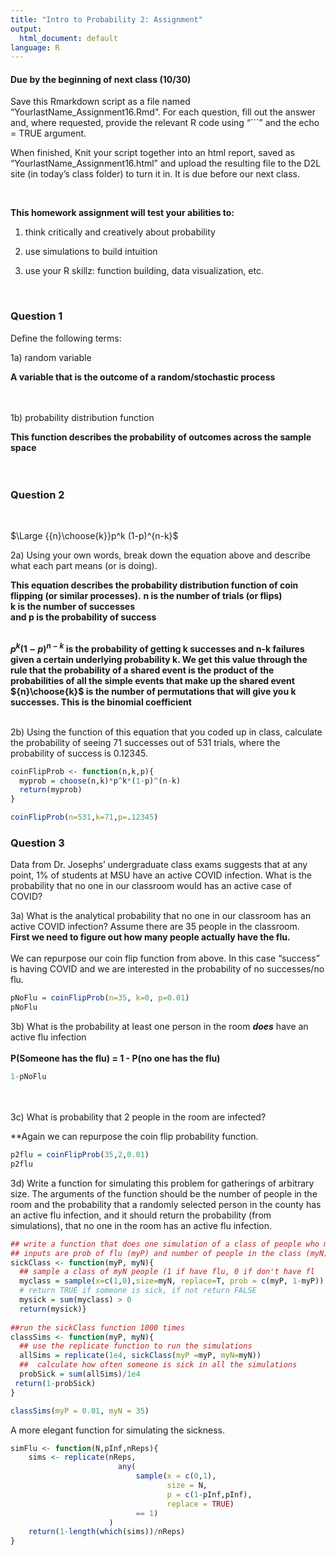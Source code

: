 ```yaml
---
title: "Intro to Probability 2: Assignment"
output:
  html_document: default
language: R
---
```


<!-- To render the assignment in Rmarkdown, enter the command below in the R console -->
<!-- rmarkdown::render("Class_16_Assignment.Rmd") -->

#### Due by the beginning of next class (10/30)

Save this Rmarkdown script as a file named “YourlastName_Assignment16.Rmd”. 
For each question, fill out the answer and, where requested, 
provide the relevant R code using "```" and the echo = TRUE argument.

When finished, Knit your script together into an html report, 
saved as “YourlastName_Assignment16.html” and upload the 
resulting file to the D2L site (in today’s class folder) to turn it in. 
It is due before our next class.

\

**This homework assignment will test your abilities to:**

1. think critically and creatively about probability

2. use simulations to build intuition

3. use your R skillz: function building, data visualization, etc.

\

### Question 1

Define the following terms: 

1a) random variable
 
 **A variable that is the outcome of a random/stochastic process**
 \
 \
 \
 
1b) probability distribution function
 
 **This function describes the probability of outcomes across the sample space**
 \
 \
 \


### Question 2
\
<div class="centered">
$\Large {{n}\choose{k}}p^k (1-p)^{n-k}$
</div>

2a) Using your own words, break down the equation above and 
describe what each part means (or is doing).

**This equation describes the probability distribution function of coin flipping (or similar processes).**
**n is the number of trials (or flips)**\
**k is the number of successes**\
**and p is the probability of success**\

\
**$p^{k} (1-p)^{n-k}$ is the probability of getting k successes and n-k failures given a certain underlying probability k. We get this value through the rule that the probability of a shared event is the product of the probabilities of all the simple events that make up the shared event**
**${n}\choose{k}$ is the number of permutations that will give you k successes. This is the binomial coefficient**
\
\

2b) Using the function of this equation that you coded up in class, calculate the probability of 
seeing 71 successes out of 531 trials, where the probability of success is 0.12345.

```r

coinFlipProb <- function(n,k,p){
  myprob = choose(n,k)*p^k*(1-p)^(n-k)
  return(myprob)
}

coinFlipProb(n=531,k=71,p=.12345)

```

### Question 3

Data from Dr. Josephs' undergraduate class exams suggests that at any point, 
1% of students at MSU have an active COVID infection.
What is the probability that no one in our classroom would has an active case of COVID?

3a) What is the analytical probability that no one in our classroom 
has an active COVID infection? Assume there are 35 people in the classroom.
\
**First we need to figure out how many people actually have the flu.**\
\
We can repurpose our coin flip function from above. In this case "success" is having COVID and we are interested in the probability of no successes/no flu.\
```r
pNoFlu = coinFlipProb(n=35, k=0, p=0.01)
pNoFlu
```

3b) What is the probability at least one person in the room **_does_** have an active 
flu infection\
\
**P(Someone has the flu) = 1 - P(no one has the flu)**
```r
1-pNoFlu
```
\
\
3c) What is probability that 2 people in the room are infected?

**Again we can repurpose the coin flip probability function.

```r
p2flu = coinFlipProb(35,2,0.01)
p2flu
```



3d) Write a function for simulating this problem for gatherings of arbitrary size.
The arguments of the function should be the number of people in the room 
and the probability that a randomly selected person in the county has an active flu infection,
and it should return the probability (from simulations), 
that no one in the room has an active flu infection.

```r

## write a function that does one simulation of a class of people who may or may not have the flu
## inputs are prob of flu (myP) and number of people in the class (myN)
sickClass <- function(myP, myN){
  ## sample a class of myN people (1 if have flu, 0 if don't have fl
  myclass = sample(x=c(1,0),size=myN, replace=T, prob = c(myP, 1-myP))
  # return TRUE if someone is sick, if not return FALSE
  mysick = sum(myclass) > 0 
  return(mysick)}
  
##run the sickClass function 1000 times
classSims <- function(myP, myN){
  ## use the replicate function to run the simulations
  allSims = replicate(1e4, sickClass(myP =myP, myN=myN))
  ##  calculate how often someone is sick in all the simulations
  probSick = sum(allSims)/1e4
 return(1-probSick) 
}

classSims(myP = 0.01, myN = 35)

```

A more elegant function for simulating the sickness.
```r
simFlu <- function(N,pInf,nReps){
	sims <- replicate(nReps,
						any(
							sample(x = c(0,1),
								   size = N,
								   p = c(1-pInf,pInf),
								   replace = TRUE)
							== 1)
					  )
	return(1-length(which(sims))/nReps)
}

```